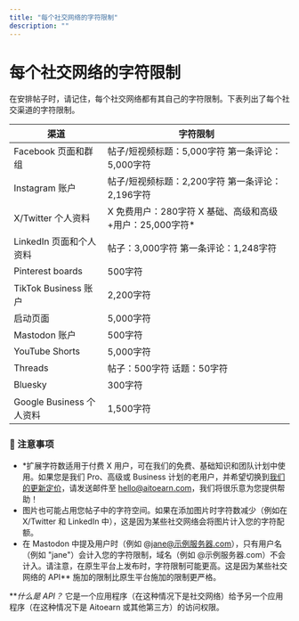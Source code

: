 ```yaml
---
title: "每个社交网络的字符限制"
description: ""
---
```


# 每个社交网络的字符限制

在安排帖子时，请记住，每个社交网络都有其自己的字符限制。下表列出了每个社交渠道的字符限制。

| **渠道** | **字符限制** |
| -------- | ------------- |
| Facebook 页面和群组 | 帖子/短视频标题：5,000字符 第一条评论：5,000字符 |
| Instagram 账户 | 帖子/短视频标题：2,200字符 第一条评论：2,196字符 |
| X/Twitter 个人资料 | X 免费用户：280字符 X 基础、高级和高级+用户：25,000字符* |
| LinkedIn 页面和个人资料 | 帖子：3,000字符 第一条评论：1,248字符 |
| Pinterest boards | 500字符 |
| TikTok Business 账户 | 2,200字符 |
| 启动页面 | 5,000字符 |
| Mastodon 账户 | 500字符 |
| YouTube Shorts | 5,000字符 |
| Threads | 帖子：500字符 话题：50字符 |
| Bluesky | 300字符 |
| Google Business 个人资料 | 1,500字符 |

### 📝 注意事项

- *扩展字符数适用于付费 X 用户，可在我们的免费、基础知识和团队计划中使用。如果您是我们 Pro、高级或 Business 计划的老用户，并希望切换到[我们的更新定价](http://aitoearn.com/定价)，请发送邮件至 [hello@aitoearn.com](mailto:hello@aitoearn.com)，我们将很乐意为您提供帮助！
- 图片也可能占用您帖子中的字符空间。如果在添加图片时字符数减少（例如在 X/Twitter 和 LinkedIn 中），这是因为某些社交网络会将图片计入您的字符配额。
- 在 Mastodon 中提及用户时（例如 @jane@示例服务器.com），只有用户名（例如 "jane"）会计入您的字符限制，域名（例如 @示例服务器.com）不会计入。请注意，在原生平台上发布时，字符限制可能更高。这是因为某些社交网络的 API** 施加的限制比原生平台施加的限制更严格。

***什么是 API？* 它是一个应用程序（在这种情况下是社交网络）给予另一个应用程序（在这种情况下是 Aitoearn 或其他第三方）的访问权限。

